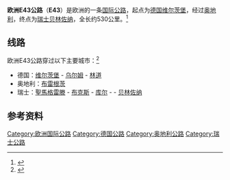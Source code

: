 {{noteTA
|1=zh-cn:维尔茨堡;zh-tw:符茲堡; zh-hk:維爾茨堡
|2=zh-tw:烏姆; zh-hans:乌尔姆; zh-hk:烏爾姆;
|3=zh-cn:布雷根茨; zh-tw:布雷根茲;
|4=zh-cn:圣伯纳迪诺; zh-tw:聖貝納迪諾;
}}
{{Infobox road2
| country=EUR
| marker_image= [[File:Tabliczka_E43.svg|100px]]
| map        = E43 route.jpg
| length_km = 530
| direction_a = 南
| terminus_a = [[瑞士|瑞士]][[貝林佐納|貝林佐納]]
| junction   = 
| direction_b = 北
| terminus_b = [[德國|德國]][[維爾茨堡|維爾茨堡]]
| countries  = {{SWI}}<br>{{GER}}
}}

'''欧洲E43公路'''（'''E43'''）是欧洲的一条[[欧洲国际公路|国际公路]]，起点为[[德国|德国]][[维尔茨堡|维尔茨堡]]，经过[[奥地利|奥地利]]，终点为[[瑞士|瑞士]][[贝林佐纳|贝林佐纳]]，全长约530公里。<ref>{{Cite web |url = http://www.elbruz.org/eroads/E43.htm |title = E43 |publisher = Elbruz |accessdate = 20 April 2015 |archive-date = 2016-03-03 |archive-url = https://web.archive.org/web/20160303200732/http://www.elbruz.org/eroads/E43.htm |dead-url = no }}</ref>

== 线路 ==
欧洲E43公路穿过以下主要城市：<ref>{{Cite web |url = https://www.unece.org/fileadmin/DAM/trans/conventn/ECE-TRANS-SC1-384e.pdf |title = AGR 2008 revised-384en bis - unece |publisher = UN Treaty Collection |accessdate = 20 April 2015 |archive-date = 2016-03-03 |archive-url = https://web.archive.org/web/20160303232948/http://www.unece.org/fileadmin/DAM/trans/conventn/ECE-TRANS-SC1-384e.pdf |dead-url = no }}</ref>
*德国：[[维尔茨堡|维尔茨堡]] - [[乌尔姆|乌尔姆]] - [[林道|林道]]
*奥地利：[[布雷根茨|布雷根茨]]
*瑞士：[[聖馬格雷滕|聖馬格雷滕]] - [[布克斯_(聖加侖州)|布克斯]] - [[库尔|库尔]] - {{le|聖貝納迪諾 (瑞士)|San Bernardino, Switzerland|圣伯纳迪诺}} - [[贝林佐纳|贝林佐纳]]

==参考资料==
{{reflist}}

{{欧洲国际公路网}}

[[Category:欧洲国际公路|Category:欧洲国际公路]]
[[Category:德国公路|Category:德国公路]]
[[Category:奥地利公路|Category:奥地利公路]]
[[Category:瑞士公路|Category:瑞士公路]]


{{Europe-road-stub}}
